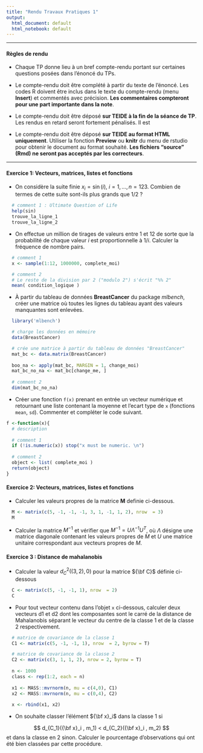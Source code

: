 ```yaml
---
title: "Rendu Travaux Pratiques 1"
output:
  html_document: default
  html_notebook: default
---
```


** **

#### Règles de rendu

* Chaque TP donne lieu à un bref compte-rendu portant sur certaines questions posées dans l'énoncé du TPs.

* Le compte-rendu doit être complété à partir du texte de l'énoncé. Les codes R doivent être inclus dans le texte du compte-rendu (menu **Insert**) et commentés avec précision. **Les commentaires compteront pour une part importante dans la note**.

* Le compte-rendu doit être déposé **sur TEIDE à la fin de la séance de TP**. Les rendus en retard seront fortement pénalisés. Il est 

* Le compte-rendu doit être déposé **sur TEIDE au format HTML uniquement**. Utiliser la fonction **Preview** ou **knitr** du menu de rstudio pour obtenir le document au format souhaité. **Les fichiers "source" (Rmd) ne seront pas acceptés par les correcteurs**.



** **


#### Exercice 1: Vecteurs, matrices, listes et fonctions 

* On considère la suite finie $x_i = \sin(i)$, $i = 1,\dots,n = 123$. Combien de termes de cette suite sont-ils plus grands que 1/2 ? 

```r
  # comment 1 : Ultimate Question of Life
  help(sin)
  trouve_la_ligne_1
  trouve_la_ligne_2
```



* On effectue un million de tirages de valeurs entre 1 et 12 de sorte que la probabilité de chaque valeur $i$ est proportionnelle à $1/i$. Calculer la fréquence de nombre pairs.

```r
  # comment 1
  x <- sample(1:12, 1000000, complete_moi)

  # comment 2
  # Le reste de la division par 2 ("modulo 2") s'écrit "%% 2"
  mean( condition_logique )
```


* À partir du tableau de données **BreastCancer** du package *mlbench*, créer une matrice où toutes les lignes du tableau ayant des valeurs manquantes sont enlevées. 


```r
  library('mlbench')

  # charge les données en mémoire
  data(BreastCancer)

  # crée une matrice à partir du tableau de données "BreastCancer"
  mat_bc <- data.matrix(BreastCancer)
  
  boo_na <- apply(mat_bc, MARGIN = 1, change_moi)
  mat_bc_no_na <- mat_bc[change_me, ]
  
  # comment 2
  dim(mat_bc_no_na) 
```

* Créer une fonction `f(x)` prenant en entrée un vecteur numérique et retournant une liste contenant la moyenne et l'ecart type de `x` (fonctions `mean`, `sd`).  Commenter et compléter le code suivant.


```r
f <-function(x){
  # description  
  
  # comment 1
  if (!is.numeric(x)) stop("x must be numeric. \n")
  
  # comment 2
  object <- list( complete_moi )
  return(object)
}
```


#### Exercice 2: Vecteurs, matrices, listes et fonctions 

* Calculer les valeurs propres de la matrice **M** definie ci-dessous.

```r
  M <- matrix(c(5, -1, -1, -1, 3, 1, -1, 1, 2), nrow  = 3)
  M
```

* Calculer la matrice $M^{-1}$ et vérifier que $M^{-1} = U \Lambda^{-1} U^T$, où $\Lambda$ désigne une matrice diagonale contenant les valeurs propres de $M$ et $U$ une matrice unitaire correspondant aux vecteurs propres de $M$.


#### Exercice 3 : Distance de mahalanobis 


* Calculer la valeur $d_C^2((3,2),0)$ pour la matrice ${\bf C}$ définie ci-dessous

```r
  C <- matrix(c(5, -1, -1, 1), nrow  = 2)
  C
```


* Pour tout vecteur contenu dans l'objet `x` ci-dessous,  calculer deux vecteurs d1 et d2 dont les composantes sont le carré de la distance de Mahalanobis séparant le vecteur du centre de la classe 1 et de la classe 2 respectivement.

```r
  # matrice de covariance de la classe 1
  C1 <- matrix(c(5, -1, -1, 1), nrow  = 2, byrow = T)

  # matrice de covariance de la classe 2
  C2 <- matrix(c(3, 1, 1, 2), nrow = 2, byrow = T)
  
  n <- 1000
  class <- rep(1:2, each = n)
  
  x1 <- MASS::mvrnorm(n, mu = c(4,0), C1)
  x2 <- MASS::mvrnorm(n, mu = c(0,4), C2)
  
  x <- rbind(x1, x2)
```



* On souhaite classer l'élément ${\bf x}_i$ dans la classe 1 si 

$$
d_{C_1}({\bf x}_i , m_1) < d_{C_2}({\bf x}_i , m_2)
$$
et dans la classe en 2 sinon.  Calculer le pourcentage d'observations qui ont été bien classées par cette procédure.



